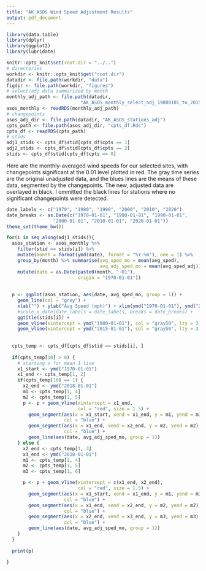 ```yaml
---
title: "AK ASOS Wind Speed Adjustment Results"
output: pdf_document
---
```


```r
library(data.table)
library(dplyr)
library(ggplot2)
library(lubridate)

knitr::opts_knit$set(root.dir = "../..")
# directories
workdir <- knitr::opts_knit$get("root.dir")
datadir <- file.path(workdir, "data")
figdir <- file.path(workdir, "figures")
# select/adj data summarized by month
monthly_adj_path <- file.path(datadir, 
                           "AK_ASOS_monthly_select_adj_19800101_to_20150101.Rds")
asos_monthly <- readRDS(monthly_adj_path)
# changepoints
asos_adj_dir <- file.path(datadir, "AK_ASOS_stations_adj")
cpts_path <- file.path(asos_adj_dir, "cpts_df.Rds")
cpts_df <- readRDS(cpts_path)
# stids
adj1_stids <- cpts_df$stid[cpts_df$cpts == 1]
adj2_stids <- cpts_df$stid[cpts_df$cpts == 2]
stids <- cpts_df$stid[cpts_df$cpts == 0]
```



Here are the monthly-averaged wind speeds for our selected sites, with changepoints significant at the 0.01 level plotted in red. The gray time series are the original unadjusted data, and the blues lines are the means of these data, segmented by the changepoints. The new, adjusted data are overlayed in black. I ommitted the black lines for stations where no significant changepoints were detected.

```r
date_labels <- c("1970", "1980", "1990", "2000", "2010", "2020")
date_breaks <- as.Date(c("1970-01-01", "1980-01-01", "1990-01-01", 
                 "2000-01-01", "2010-01-01", "2020-01-01"))
theme_set(theme_bw())

for(i in seq_along(adj1_stids)){
  asos_station <- asos_monthly %>% 
    filter(stid == stids[i]) %>%
    mutate(month = format(ymd(date), format = "%Y-%m"), one = 1) %>% 
    group_by(month) %>% summarise(avg_sped_mo = mean(avg_sped),
                                  avg_adj_sped_mo = mean(avg_sped_adj)) %>%
    mutate(date = as.Date(paste0(month, "-01"),
                          origin = "1970-01-01"))
  
  
  p <- ggplot(asos_station, aes(date, avg_sped_mo, group = 1)) + 
    geom_line(col = "grey") +
    xlab("") + ylab("Avg Speed (mph)") + xlim(ymd("1970-01-01"), ymd("2019-01-01")) + 
    #scale_x_date(date_labels = date_labels, breaks = date_breaks) + 
    ggtitle(stids[i]) + 
    geom_vline(xintercept = ymd("1980-01-01"), col = "gray50", lty = 3, size = 1.25) + 
    geom_vline(xintercept = ymd("2015-01-01"), col = "gray50", lty = 3, size = 1.25)
  
  
  cpts_temp <- cpts_df[cpts_df$stid == stids[i], ]
  
  if(cpts_temp[10] > 0) {
    # starting x for mean 1 line
    x1_start <- ymd("1970-01-01")
    x1_end <- cpts_temp[1, 2]
    if(cpts_temp[10] == 1) {
      x2_end <- ymd("2018-01-01")
      m1 <- cpts_temp[1, 4]
      m2 <- cpts_temp[1, 5]
      p <- p + geom_vline(xintercept = x1_end, 
                          col = "red", size = 1.5) + 
        geom_segment(aes(x = x1_start, xend = x1_end, y = m1, yend = m1),
                     col = "blue") +
        geom_segment(aes(x = x1_end, xend = x2_end, y = m2, yend = m2),
                     col = "blue") +
        geom_line(aes(date, avg_adj_sped_mo, group = 1))
    } else {
      x2_end <- cpts_temp[1, 3]
      x3_end <- ymd("2018-01-01")
      m1 <- cpts_temp[1, 4]
      m2 <- cpts_temp[1, 5]
      m3 <- cpts_temp[1, 6]

      p <- p + geom_vline(xintercept = c(x1_end, x2_end), 
                          col = "red", size = 1.5) + 
        geom_segment(aes(x = x1_start, xend = x1_end, y = m1, yend = m1),
                     col = "blue") +
        geom_segment(aes(x = x1_end, xend = x2_end, y = m2, yend = m2),
                     col = "blue") +
        geom_segment(aes(x = x2_end, xend = x3_end, y = m3, yend = m3),
                     col = "blue") +
        geom_line(aes(date, avg_adj_sped_mo, group = 1))
    }
  }
  
  print(p)
  
}

```

